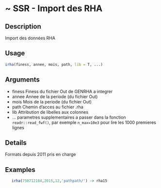 # ~ SSR - Import des RHA 

## Description

Import des données RHA

## Usage
```r
irha(finess, annee, mois, path, lib = T, ...)

```
## Arguments
 - finess Finess du fichier Out de GENRHA a integrer
 - annee Annee de la periode (du fichier Out)
 - mois Mois de la periode (du fichier Out)
 - path Chemin d'acces au fichier .rha
 - lib Attribution de libelles aux colonnes
 - ... parametres supplementaires a passer
dans la fonction `readr::read_fwf()`, par exemple
`n_max=10e3` pour lire les 1000 premieres lignes


## Details

Formats depuis 2011 pris en charge


## Examples
```r
   irha(750712184,2015,12,'pathpath/') -> rha15

```

